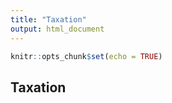 ```yaml
---
title: "Taxation"
output: html_document
---
```


```r
knitr::opts_chunk$set(echo = TRUE)
```

## Taxation 
